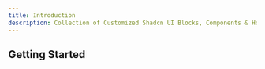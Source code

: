 ```yaml
---
title: Introduction
description: Collection of Customized Shadcn UI Blocks, Components & Hooks.
---
```



## Getting Started

<Cards>
  <Card
    title='Components'
    href='/docs/components/responsive-textarea'
    description='Explore our collection of customized Shadcn UI components.'
  />
  <Card
    title='Code Snippets'
    href='/docs/snippets/avatar'
    description='Reusable UI code snippets built with Shadcn UI.'
  />
</Cards>
